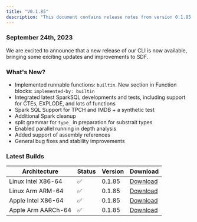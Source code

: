 ```yaml
---
title: "V0.1.85"
description: "This document contains release notes from version 0.1.85 of SDF."
---
```

### September 24th, 2023

We are excited to announce that a new release of our CLI is now available, bringing some exciting updates and improvements to SDF.

### What's New?
- Implemented runnable functions: `builtin`. New section in Function blocks: `implemented-by: builtin`
- Integrated latest SparkSQL developments and tests, including support for CTEs, EXPLODE, and lots of functions
- Spark SQL Support for TPCH and IMDB + a synthetic test
- Additional Spark cleanup 
- split grammar for `type_` in preparation for substrait types
- Enabled parallel running in depth analysis
- Added support of assembly references
- General bug fixes and stability improvements


### Latest Builds 

| Architecture           | Status | Version | Download |
| ---------------------- | ------ | ------- | -------- |
| Linux Intel X86-64     |   ✅   | 0.1.85  | [Download](https://cdn.sdf.com/releases/download/sdf-v0.1.85-x86_64-unknown-linux-musl.tar.gz) |
| Linux Arm ARM-64       |   ✅   | 0.1.85  | [Download](https://cdn.sdf.com/releases/download/sdf-v0.1.85-arm-unknown-linux-gnueabihf.tar.gz) |
| Apple Intel X86-64     |   ✅   | 0.1.85  | [Download](https://cdn.sdf.com/releases/download/sdf-v0.1.85-x86_64-apple-darwin.tar.gz) |
| Apple Arm AARCh-64     |   ✅   | 0.1.85  | [Download](https://cdn.sdf.com/releases/download/sdf-v0.1.85-aarch64-apple-darwin.tar.gz) |
